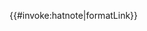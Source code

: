 <includeonly>{{#invoke:hatnote|formatLink}}</includeonly><noinclude>
{{documentation}}
<!-- Categories go on the /doc subpage, and interwikis go on Wikidata. -->
</noinclude>